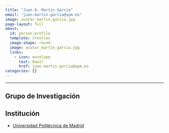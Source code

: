 ```yaml
---
title: "Juan A. Martín García"
email: "juan.martin.garcia@upm.es"  
image: avatar_martin_garcia.jpg
page-layout: full
about: 
  id: person-profile
  template: trestles
  image-shape: round
  image: avatar_martin_garcia.jpg
  links:
    - icon: envelope
      text: Email
      href: juan.martin.garcia@upm.es
categories: []
---
```

 
<hr>

:::{#person-profile}

## Grupo de Investigación


## Institución
- [Universidad Politécnica de Madrid](https://www.upm.es/)

:::
